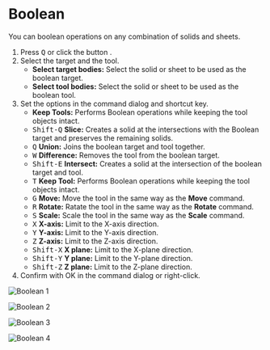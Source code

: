 
# Boolean

<Reference shortcut="Q" command="Boolean" button="Left of Command Bar" />

You can boolean operations on any combination of solids and sheets.

1. Press <kbd>Q</kbd> or click the button <ButtonIcon type="button-boolean" /> .
2. Select the target and the tool.
   - **Select target bodies:** Select the solid or sheet to be used as the boolean target.
   - **Select tool bodies:** Select the solid or sheet to be used as the boolean tool.
3. Set the options in the command dialog and shortcut key.
   - **Keep Tools:** Performs Boolean operations while keeping the tool objects intact.
   - <kbd>Shift-Q</kbd> **Slice:** Creates a solid at the intersections with the Boolean target and preserves the remaining solids.
   - <kbd>Q</kbd> **Union:** Joins the boolean target and tool together.
   - <kbd>W</kbd> **Difference:** Removes the tool from the boolean target.
   - <kbd>Shift-E</kbd> **Intersect:** Creates a solid at the intersection of the boolean target and tool.
   - <kbd>T</kbd> **Keep Tool:** Performs Boolean operations while keeping the tool objects intact.
   - <kbd>G</kbd> **Move:** Move the tool in the same way as the **Move** command.
   - <kbd>R</kbd> **Rotate:** Ratate the tool in the same way as the **Rotate** command.
   - <kbd>S</kbd> **Scale:** Scale the tool in the same way as the **Scale** command.
   - <kbd>X</kbd> **X-axis:** Limit to the X-axis direction.
   - <kbd>Y</kbd> **Y-axis:** Limit to the Y-axis direction.
   - <kbd>Z</kbd> **Z-axis:** Limit to the Z-axis direction.
   - <kbd>Shift-X</kbd> **X plane:** Limit to the X-plane direction.
   - <kbd>Shift-Y</kbd> **Y plane:** Limit to the Y-plane direction.
   - <kbd>Shift-Z</kbd> **Z plane:** Limit to the Z-plane direction.
4. Confirm with OK in the command dialog or right-click.

![Boolean 1](/img/boolean-1.png )

![Boolean 2](/img/boolean-2.png )

![Boolean 3](/img/boolean-3.png )

![Boolean 4](/img/boolean-4.png )